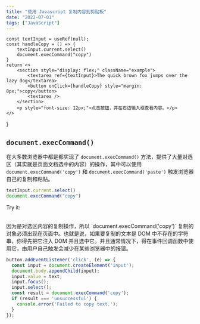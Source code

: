 ```yaml
---
title: "使用 Javascript 复制内容到剪贴板"
date: "2022-07-01"
tags: ["JavaScript"]
---
```


    const textInput = useRef(null);
    const handleCopy = () => {
        textInput.current.select()
        document.execCommand("copy")
    }
    return <>
        <section style="display: flex;" className="example">
            <textarea ref={textInput}>The quick brown fox jumps over the lazy dog</textarea>
            <button onClick={handleCopy} style="margin: 8px;">copy</button>
            <textarea />
        </section>
        <p style="font-size: 12px;">点击按钮，并在右边输入框查看内容。</p>
    </>
}

## `document.execCommand()`

在大多数浏览器中都是都实现了 `document.execCommand()` 方法，提供了大量对选区（其实就是页面文档选中的内容）的操作，其中可以使用 `document.execCommand('copy')` 和 `document.execCommand('paste')` 触发浏览器自己的复制和粘贴。

```javascript
textInput.current.select()
document.execCommand("copy")
```

Try it:
<Demo1 />

<br />
因为是对选区内容的复制操作，所以 `document.execCommand('copy')` 复制的对象必须出现在页面中。也就是说，如果要复制的文本是 DOM 中不存在的字符串，你得先把它注入 DOM 并且选中它。并且通常情况下，得在事件回调函数中使用它，由用户自己触发会减少在某些浏览器中的报错。  

```javascript
button.addEventListener('click', (e) => {
  const input = document.createElement('input');
  document.body.appendChild(input);
  input.value = text;
  input.focus();
  input.select();
  const result = document.execCommand('copy');
  if (result === 'unsuccessful') {
    console.error('Failed to copy text.');
  }
});
```

